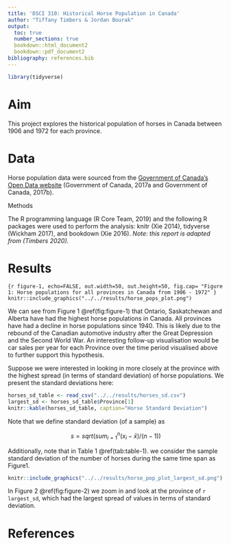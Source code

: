 ```yaml
---
title: 'DSCI 310: Historical Horse Population in Canada'
author: "Tiffany Timbers & Jordan Bourak"
output:
  toc: true
  number_sections: true
  bookdown::html_document2
  bookdown::pdf_document2
bibliography: references.bib  
---
```


```r
library(tidyverse)
```

# Aim

This project explores the historical population of horses in Canada between 1906 and 1972 for each province.

# Data

Horse population data were sourced from the [Government of Canada's Open Data website](http://open.canada.ca/en/open-data) (Government of Canada, 2017a and Government of Canada, 2017b).

Methods

The R programming language (R Core Team, 2019) and the following R packages were used to perform the analysis: knitr (Xie 2014), tidyverse (Wickham 2017), and bookdown (Xie 2016). *Note: this report is adapted from (Timbers 2020).*

# Results

```{r figure-1, echo=FALSE, out.width=50, out.height=50, fig.cap= "Figure 1: Horse populations for all provinces in Canada from 1906 - 1972"
} 
knitr::include_graphics("../../results/horse_pops_plot.png")
```



We can see from Figure 1 \@ref(fig:figure-1)  that Ontario, Saskatchewan and Alberta have had the highest horse populations in Canada. All provinces have had a decline in horse populations since 1940. This is likely due to the rebound of the Canadian automotive industry after the Great Depression and the Second World War. An interesting follow-up visualisation would be car sales per year for each Province over the time period visualised above to further support this hypothesis.

Suppose we were interested in looking in more closely at the province with the highest spread (in terms of standard deviation) of horse populations. We present the standard deviations here:

```r
horses_sd_table <- read_csv("../../results/horses_sd.csv")
largest_sd <- horses_sd_table$Province[1]
knitr::kable(horses_sd_table, caption="Horse Standard Deviation")
```

Note that we define standard deviation (of a sample) as

$$s = sqrt( sum_{i = 1}^n(x_i - \bar{x}) / (n-1))$$

Additionally, note that in Table 1 \@ref(tab:table-1). we consider the sample standard deviation of the number of horses during the same time span as Figure1.

```r
knitr::include_graphics("../../results/horse_pop_plot_largest_sd.png")
```



In Figure 2 \@ref(fig:figure-2) we zoom in and look at the province of `r  largest_sd`, which had the largest spread of values in terms of standard deviation.

# References



<div id="refs"></div>
